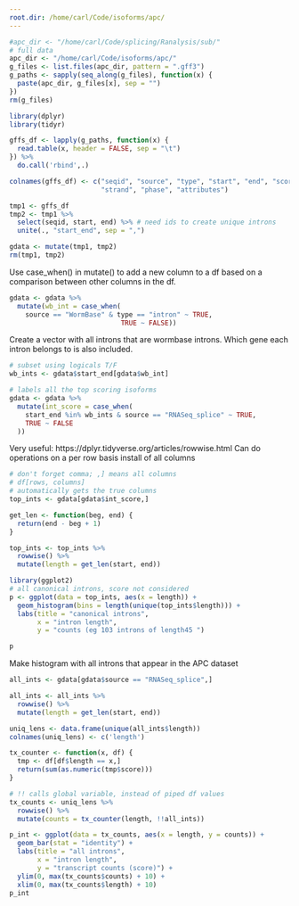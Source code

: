 ```yaml
---
root.dir: /home/carl/Code/isoforms/apc/
---
```


```r
#apc_dir <- "/home/carl/Code/splicing/Ranalysis/sub/"
# full data
apc_dir <- "/home/carl/Code/isoforms/apc/"
g_files <- list.files(apc_dir, pattern = ".gff3")
g_paths <- sapply(seq_along(g_files), function(x) {
  paste(apc_dir, g_files[x], sep = "")
})
rm(g_files)
```

```r
library(dplyr)
library(tidyr)
```

```r
gffs_df <- lapply(g_paths, function(x) {
  read.table(x, header = FALSE, sep = "\t")
}) %>%
  do.call('rbind',.) 

colnames(gffs_df) <- c("seqid", "source", "type", "start", "end", "score", 
                       "strand", "phase", "attributes")
```

```r
tmp1 <- gffs_df
tmp2 <- tmp1 %>%
  select(seqid, start, end) %>% # need ids to create unique introns
  unite(., "start_end", sep = ",")

gdata <- mutate(tmp1, tmp2)
rm(tmp1, tmp2)
```

Use case_when() in mutate() to add a new column to a df based on a comparison between other columns in the df.

```r
gdata <- gdata %>% 
  mutate(wb_int = case_when(
    source == "WormBase" & type == "intron" ~ TRUE,
                            TRUE ~ FALSE))
```

Create a vector with all introns that are wormbase introns. Which gene each intron belongs to is also included.

```r
# subset using logicals T/F
wb_ints <- gdata$start_end[gdata$wb_int]
```

```r
# labels all the top scoring isoforms
gdata <- gdata %>% 
  mutate(int_score = case_when(
    start_end %in% wb_ints & source == "RNASeq_splice" ~ TRUE,
    TRUE ~ FALSE
  ))
```

Very useful: https://dplyr.tidyverse.org/articles/rowwise.html Can do operations on a per row basis install of all columns

```r
# don't forget comma; ,] means all columns
# df[rows, columns]
# automatically gets the true columns
top_ints <- gdata[gdata$int_score,] 

get_len <- function(beg, end) {
  return(end - beg + 1)
}

top_ints <- top_ints %>% 
  rowwise() %>% 
  mutate(length = get_len(start, end))
```


```r
library(ggplot2)
# all canonical introns, score not considered 
p <- ggplot(data = top_ints, aes(x = length)) +
  geom_histogram(bins = length(unique(top_ints$length))) +
  labs(title = "canonical introns",
       x = "intron length",
       y = "counts (eg 103 introns of length45 ")

p
```
Make histogram with all introns that appear in the APC dataset
```r
all_ints <- gdata[gdata$source == "RNASeq_splice",]

all_ints <- all_ints %>% 
  rowwise() %>% 
  mutate(length = get_len(start, end))

uniq_lens <- data.frame(unique(all_ints$length))
colnames(uniq_lens) <- c('length')

tx_counter <- function(x, df) {
  tmp <- df[df$length == x,]
  return(sum(as.numeric(tmp$score)))
}

# !! calls global variable, instead of piped df values
tx_counts <- uniq_lens %>% 
  rowwise() %>% 
  mutate(counts = tx_counter(length, !!all_ints))

```

```r
p_int <- ggplot(data = tx_counts, aes(x = length, y = counts)) +
  geom_bar(stat = "identity") +
  labs(title = "all introns",
       x = "intron length",
       y = "transcript counts (score)") +
  ylim(0, max(tx_counts$counts) + 10) +
  xlim(0, max(tx_counts$length) + 10)
p_int
```




